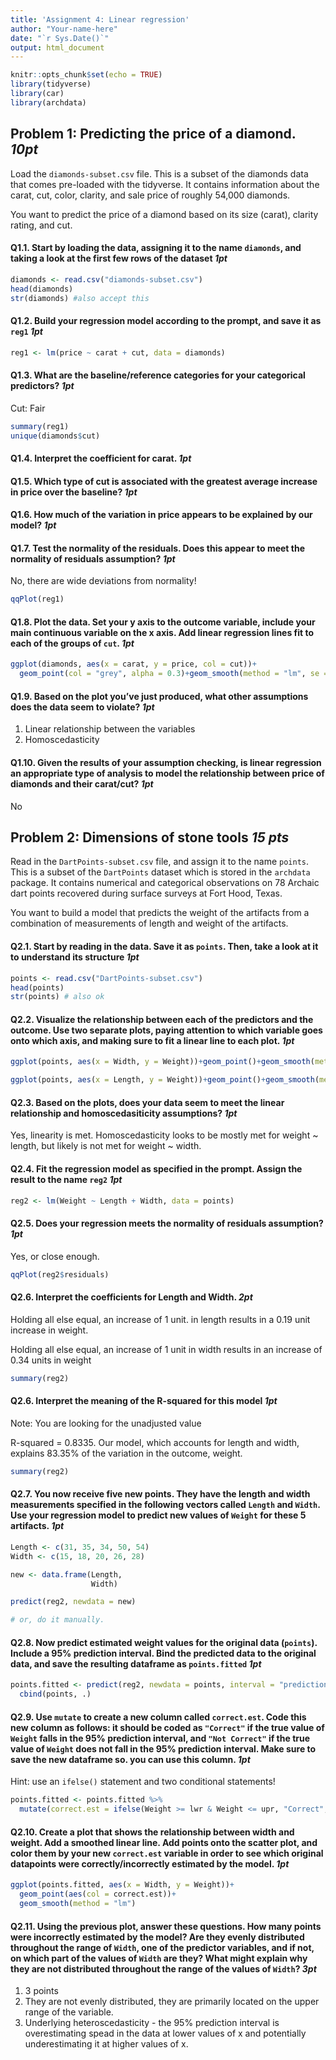 ```yaml
---
title: 'Assignment 4: Linear regression'
author: "Your-name-here"
date: "`r Sys.Date()`"
output: html_document
---
```


```r
knitr::opts_chunk$set(echo = TRUE)
library(tidyverse)
library(car)
library(archdata)
```

## Problem 1: Predicting the price of a diamond. *10pt*

Load the `diamonds-subset.csv` file. This is a subset of the diamonds data that comes pre-loaded with the tidyverse. It contains information about the carat, cut, color, clarity, and sale price of roughly 54,000 diamonds.

You want to predict the price of a diamond based on its size (carat), clarity rating, and cut. 

#### Q1.1. Start by loading the data, assigning it to the name `diamonds`, and taking a look at the first few rows of the dataset *1pt*

```r
diamonds <- read.csv("diamonds-subset.csv")
head(diamonds)
str(diamonds) #also accept this
```

#### Q1.2. Build your regression model according to the prompt, and save it as `reg1` *1pt*

```r
reg1 <- lm(price ~ carat + cut, data = diamonds)
```

#### Q1.3. What are the baseline/reference categories for your categorical predictors? *1pt*

Cut: Fair

```r
summary(reg1)
unique(diamonds$cut)

```

#### Q1.4. Interpret the coefficient for carat. *1pt*



#### Q1.5. Which type of cut is associated with the greatest average increase in price over the baseline? *1pt*



#### Q1.6. How much of the variation in price appears to be explained by our model? *1pt*



#### Q1.7. Test the normality of the residuals. Does this appear to meet the normality of residuals assumption? *1pt*

No, there are wide deviations from normality!

```r
qqPlot(reg1)

```


#### Q1.8. Plot the data. Set your y axis to the outcome variable, include your main continuous variable on the x axis. Add linear regression lines fit to each of the groups of `cut`.  *1pt*

```r
ggplot(diamonds, aes(x = carat, y = price, col = cut))+
  geom_point(col = "grey", alpha = 0.3)+geom_smooth(method = "lm", se = FALSE)

```


#### Q1.9. Based on the plot you've just produced, what other assumptions does the data seem to violate? *1pt*

1. Linear relationship between the variables
2. Homoscedasticity


#### Q1.10. Given the results of your assumption checking, is linear regression an appropriate type of analysis to model the relationship between price of diamonds and their carat/cut? *1pt*

No

## Problem 2: Dimensions of stone tools *15 pts*

Read in the `DartPoints-subset.csv` file, and assign it to the name `points`. This is a subset of the `DartPoints` dataset which is stored in the `archdata` package. It contains numerical and categorical observations on 78 Archaic dart points recovered during surface surveys at Fort Hood, Texas. 

You want to build a model that predicts the weight of the artifacts from a combination of measurements of length and weight of the artifacts. 

#### Q2.1. Start by reading in the data. Save it as `points`. Then, take a look at it to understand its structure *1pt*

```r
points <- read.csv("DartPoints-subset.csv")
head(points)
str(points) # also ok
```

#### Q2.2. Visualize the relationship between each of the predictors and the outcome. Use two separate plots, paying attention to which variable goes onto which axis, and making sure to fit a linear line to each plot. *1pt*

```r
ggplot(points, aes(x = Width, y = Weight))+geom_point()+geom_smooth(method = "lm")

ggplot(points, aes(x = Length, y = Weight))+geom_point()+geom_smooth(method = "lm")

```

#### Q2.3. Based on the plots, does your data seem to meet the linear relationship and homoscedasiticity assumptions? *1pt*

Yes, linearity is met. Homoscedasticity looks to be mostly met for weight ~ length, but likely is not met for weight ~ width.

#### Q2.4. Fit the regression model as specified in the prompt. Assign the result to the name `reg2` *1pt*

```r
reg2 <- lm(Weight ~ Length + Width, data = points)
```

#### Q2.5. Does your regression meets the normality of residuals assumption? *1pt*

Yes, or close enough.

```r
qqPlot(reg2$residuals)
```

#### Q2.6. Interpret the coefficients for Length and Width. *2pt*

Holding all else equal, an increase of 1 unit. in length results in a 0.19 unit increase in weight.

Holding all else equal, an increase of 1 unit in width results in an increase of 0.34 units in weight

```r
summary(reg2)
```

#### Q2.6. Interpret the meaning of the R-squared for this model *1pt*
Note: You are looking for the unadjusted value

R-squared = 0.8335. Our model, which accounts for length and width, explains 83.35% of the variation in the outcome, weight.

```r
summary(reg2)
```


#### Q2.7. You now receive five new points. They have the length and width measurements specified in the following vectors called `Length` and `Width`. Use your regression model to predict new values of `Weight` for these 5 artifacts. *1pt*

```r
Length <- c(31, 35, 34, 50, 54)
Width <- c(15, 18, 20, 26, 28)

new <- data.frame(Length, 
                  Width)

predict(reg2, newdata = new)

# or, do it manually.

```

#### Q2.8. Now predict estimated weight values for the original data (`points`). Include a 95% prediction interval. Bind the predicted data to the original data, and save the resulting dataframe as `points.fitted` *1pt*

```r
points.fitted <- predict(reg2, newdata = points, interval = "prediction")%>% 
  cbind(points, .)

```

#### Q2.9. Use `mutate` to create a new column called `correct.est`. Code this new column as follows: it should be coded as `"Correct"` if the true value of `Weight` falls in the 95% prediction interval, and `"Not Correct"` if the true value of `Weight` does not fall in the 95% prediction interval. Make sure to save the new dataframe so. you can use this column. *1pt*
Hint: use an `ifelse()` statement and two conditional statements!

```r
points.fitted <- points.fitted %>% 
  mutate(correct.est = ifelse(Weight >= lwr & Weight <= upr, "Correct", "Not correct"))

```

#### Q2.10. Create a plot that shows the relationship between width and weight. Add a smoothed linear line. Add points onto the scatter plot, and color them by your new `correct.est` variable in order to see which original datapoints were correctly/incorrectly estimated by the model. *1pt*

```r
ggplot(points.fitted, aes(x = Width, y = Weight))+
  geom_point(aes(col = correct.est))+
  geom_smooth(method = "lm")

```

#### Q2.11. Using the previous plot, answer these questions. How many points were incorrectly estimated by the model? Are they evenly distributed throughout the range of `Width`, one of the predictor variables, and if not, on which part of the values of `Width` are they? What might explain why they are not distributed throughout the range of the values of `Width`? *3pt*

1. 3 points
2. They are not evenly distributed, they are primarily located on the upper range of the variable. 
3. Underlying heteroscedasticity - the 95% prediction interval is overestimating spead in the data at lower values of x and potentially underestimating it at higher values of x. 


